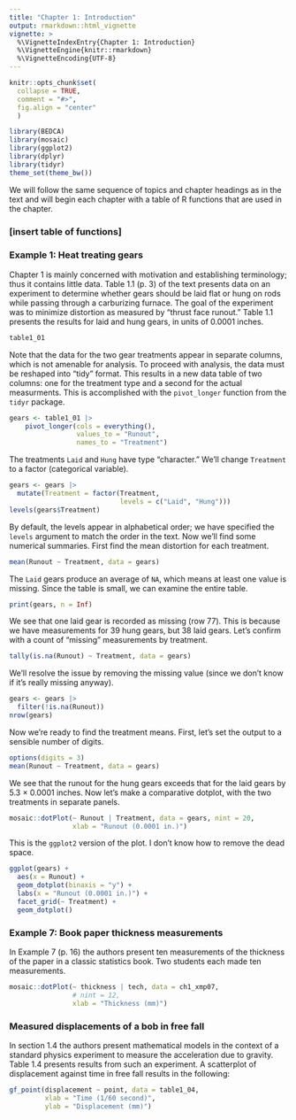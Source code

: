```yaml
---
title: "Chapter 1: Introduction"
output: rmarkdown::html_vignette
vignette: >
  %\VignetteIndexEntry{Chapter 1: Introduction}
  %\VignetteEngine{knitr::rmarkdown}
  %\VignetteEncoding{UTF-8}
---
```


```r
knitr::opts_chunk$set(
  collapse = TRUE,
  comment = "#>",
  fig.align = "center"
  )
```

```r
library(BEDCA)
library(mosaic)
library(ggplot2)
library(dplyr)
library(tidyr)
theme_set(theme_bw())
```

We will follow the same sequence of topics and chapter headings as in the text
and will begin each chapter with a table of R functions that are used in the
chapter.

### [insert table of functions]

### Example 1: Heat treating gears

Chapter 1 is mainly concerned with motivation and establishing terminology; thus it contains little data. Table 1.1 (p. 3) of the text presents data on an experiment to determine whether gears should be laid flat or hung on rods while passing through a carburizing furnace. The goal of the experiment was to minimize distortion as measured by "thrust face runout." Table 1.1 presents the results for laid and hung gears, in units of 0.0001 inches.

```r
table1_01
```

Note that the data for the two gear treatments appear in separate columns, which is not amenable for analysis. To proceed with analysis, the data must be reshaped into "tidy" format. This results in a new data table of two columns: one for the treatment type and a second for the actual measurments. This is accomplished with the `pivot_longer` function from the `tidyr` package.

```r
gears <- table1_01 |> 
    pivot_longer(cols = everything(), 
                 values_to = "Runout", 
                 names_to = "Treatment")
```

The treatments `Laid` and `Hung` have type "character." We'll change `Treatment` to a factor (categorical variable).

```r
gears <- gears |> 
  mutate(Treatment = factor(Treatment,
                            levels = c("Laid", "Hung")))
levels(gears$Treatment)
```

By default, the levels appear in alphabetical order; we have specified the `levels` argument to match the order in the text. Now we'll find some numerical summaries. First find the mean distortion for each treatment.

```r
mean(Runout ~ Treatment, data = gears)
```

The `Laid` gears produce an average of `NA`, which means at least one value is missing. Since the table is small, we can examine the entire table.

```r
print(gears, n = Inf)

```

We see that one laid gear is recorded as missing (row 77). This is because we have measurements for 39 hung gears, but 38 laid gears. Let's confirm with a count of "missing" measurements by treatment.

```r
tally(is.na(Runout) ~ Treatment, data = gears)
```

We'll resolve the issue by removing the missing value (since we don't know if it's really missing anyway).

```r
gears <- gears |> 
  filter(!is.na(Runout))
nrow(gears)
```

Now we're ready to find the treatment means. First, let's set the output to a sensible number of digits.

```r
options(digits = 3)
mean(Runout ~ Treatment, data = gears)
```

We see that the runout for the hung gears exceeds that for the laid gears by 5.3 $\times$ 0.0001 inches. Now let's make a comparative dotplot, with the two treatments in separate panels.

```r
mosaic::dotPlot(~ Runout | Treatment, data = gears, nint = 20,
                xlab = "Runout (0.0001 in.)")
```

This is the `ggplot2` version of the plot. I don't know how to remove the dead space.

```r
ggplot(gears) +
  aes(x = Runout) +
  geom_dotplot(binaxis = "y") +
  labs(x = "Runout (0.0001 in.)") +
  facet_grid(~ Treatment) +
  geom_dotplot() 
```

### Example 7: Book paper thickness measurements

In Example 7 (p. 16) the authors present ten measurements of the thickness of the paper in a classic statistics book. Two students each made ten measurements.

```r
mosaic::dotPlot(~ thickness | tech, data = ch1_xmp07,
                # nint = 12,
                xlab = "Thickness (mm)")

```

### Measured displacements of a bob in free fall

In section 1.4 the authors present mathematical models in the context of a standard physics experiment to measure the acceleration due to gravity. Table 1.4 presents results from such an experiment. A scatterplot of displacement against time in free fall results in the following:

```r
gf_point(displacement ~ point, data = table1_04,
         xlab = "Time (1/60 second)",
         ylab = "Displacement (mm)")
```

